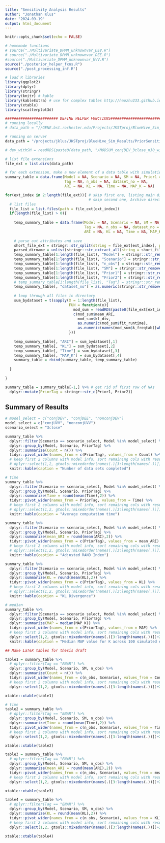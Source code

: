 ```yaml
---
title: "Sensitivity Analysis Results"
author: "Jonathan Klus"
date: "2024-09-19"
output: html_document
---
```


```r
knitr::opts_chunk$set(echo = FALSE)

# homemade functions
# source("./Multivariate_DPMM_unknownvar_DEV.R")
# source("./Multivariate_DPMM_unknownvar_DEE.R")
#source("./Multivariate_DPMM_unknownvar_UVV.R")
source("./posterior_helper_fxns.R")
source("./post_processing_inf.R")

# load R libraries
library(ggplot2)
library(dplyr)
library(stringr)
library(knitr) # kable
library(kableExtra) # use for complex tables http://haozhu233.github.io/kableExtra/awesome_table_in_pdf.pdf
library(xtable)
library(scatterplot3d)

######################## DEFINE HELPER FUNCTIONS################################
# running locally
# data_path = "//GENE.bst.rochester.edu/Projects/JKSTproj/BlueHive_Sim_Results/"

# running on server
data_path = "/projects/jklus/JKSTproj/BlueHive_Sim_Results/PriorSensitivity"

# dev_withSM = readRDS(paste0(data_path, "/MODSUM_conjDEV_3close_n30_withSM_sim_results_ENAR/sum_1.rds"))

# list file extensions
file_ext = list.dirs(data_path)

# for each extension, make a new element of a data table with simulation attributes
summary_table = data.frame(Model = NA, Scenario = NA, SM = NA, Prior1 = NA, Prior2 = NA, 
                           Tag = NA, n_obs = NA, dataset_no = NA,
                           ARI = NA, KL = NA, Time = NA, MAP_K = NA) 

for(ext_index in 2:length(file_ext)){ # skip first one, listing main directory
                                      # skip second one, Archive directory
  # list files
  file_list = list.files(path = file_ext[ext_index])
  if(length(file_list) > 0){
    
    temp_summary_table = data.frame(Model = NA, Scenario = NA, SM = NA, Prior1 = NA, Prior2 = NA, 
                                    Tag = NA, n_obs = NA, dataset_no = NA,
                                    ARI = NA, KL = NA, Time = NA, MAP_K = NA) 
    
    # parse out attributes and save
    short_file_ext = stringr::str_split(string = file_ext[ext_index], pattern = "/MODSUM")[[1]][2]
    parsed_dirname = unlist(stringr::str_extract_all(string = short_file_ext, pattern = "_[:alnum:]+\\.*[:alnum:]+"))
    temp_summary_table[1:length(file_list), "Model"] = stringr::str_remove(string = parsed_dirname[1], pattern = "_")
    temp_summary_table[1:length(file_list), "Scenario"] = stringr::str_remove(string = parsed_dirname[2], pattern = "_")
    temp_summary_table[1:length(file_list), "n_obs"] = stringr::str_remove(string = parsed_dirname[3], pattern = "_n")
    temp_summary_table[1:length(file_list), "SM"] = stringr::str_remove(string = parsed_dirname[4], pattern = "_")
    temp_summary_table[1:length(file_list), "Prior1"] = stringr::str_remove(string = parsed_dirname[6], pattern = "_[:digit:]+ \\.* [:digit:]*")
    temp_summary_table[1:length(file_list), "Prior2"] = stringr::str_remove(string = parsed_dirname[7], pattern = "_[:digit:]+ \\.* [:digit:]*")
    # temp_summary_table[1:length(file_list), "Tag"] = stringr::str_remove(string = parsed_dirname[length(parsed_dirname)], pattern = "_")
    temp_summary_table[, "dataset_no"] = as.numeric(stringr::str_remove_all(string = file_list, pattern = "sum_|.rds"))
    
    # loop through all files in directory
    sum_bydataset = t(sapply(X = 1:length(file_list), 
                             FUN = function(x){
                               mod_sum = readRDS(paste0(file_ext[ext_index], "/", file_list[x]))
                               c(mod_sum$mean_ARI, 
                                 mod_sum$kl_div, 
                                 as.numeric(mod_sum$fit_runtime),
                                 as.numeric(names(mod_sum$k_freqtab)[which.max(as.numeric(mod_sum$k_freqtab))]))
                             }))
                      
    temp_summary_table[, "ARI"] = sum_bydataset[,1]
    temp_summary_table[, "KL"] = sum_bydataset[,2]
    temp_summary_table[, "Time"] = sum_bydataset[,3]
    temp_summary_table[, "MAP_K"] = sum_bydataset[,4]
    summary_table = rbind(summary_table, temp_summary_table)
    
  }
  
}

summary_table = summary_table[-1,] %>% # get rid of first row of NAs 
  dplyr::mutate(PriorTag = stringr::str_c(Prior1, Prior2))
```

## Summary of Results

```r

# model_select = c("conjDEV", "conjDEE", "nonconjDEV")
model_select = c("conjUVV", "nonconjUVV")
scenario_select = "3close"

summary_table %>%
  dplyr::filter(Scenario == scenario_select, Model %in% model_select) %>% 
  dplyr::group_by(Model, Scenario, PriorTag) %>%
  dplyr::summarize(Count = n()) %>%
  tidyr::pivot_wider(names_from = c(PriorTag), values_from = Count) %>%
  # keep first 2 columns with model info, sort remaining cols with results by n
  # dplyr::select(1,2, gtools::mixedorder(names(.)[3:length(names(.))])+2) %>%
  knitr::kable(caption = "Number of data sets completed")

# time
summary_table %>% 
  dplyr::filter(Scenario == scenario_select, Model %in% model_select) %>% 
  dplyr::group_by(Model, Scenario, PriorTag) %>%
  dplyr::summarize(Time = round(mean(Time),2)) %>%
  tidyr::pivot_wider(names_from = PriorTag, values_from = Time) %>%
  # keep first 2 columns with model info, sort remaining cols with results by n
  # dplyr::select(1,2, gtools::mixedorder(names(.)[3:length(names(.))])+2) %>%
  knitr::kable(caption = "Average computation time")

summary_table %>% 
  dplyr::filter(Scenario == scenario_select, Model %in% model_select) %>% 
  dplyr::group_by(Model, Scenario, PriorTag) %>%
  dplyr::summarize(mean_ARI = round(mean(ARI),2)) %>%
  tidyr::pivot_wider(names_from = c(PriorTag), values_from = mean_ARI) %>%
  # keep first 2 columns with model info, sort remaining cols with results by n
  # dplyr::select(1,2, gtools::mixedorder(names(.)[3:length(names(.))])+2) %>%
  knitr::kable(caption = "Adjusted RAND Index")

summary_table %>% 
  dplyr::filter(Scenario == scenario_select, Model %in% model_select) %>% 
  dplyr::group_by(Model, Scenario, PriorTag) %>%
  dplyr::summarize(KL = round(mean(KL),2)) %>%
  tidyr::pivot_wider(names_from = c(PriorTag), values_from = KL) %>%
  # keep first 2 columns with model info, sort remaining cols with results by n
  # dplyr::select(1,2, gtools::mixedorder(names(.)[3:length(names(.))])+2) %>%
  knitr::kable(caption = "KL Divergence")

# median
summary_table %>% 
  dplyr::filter(Scenario == scenario_select, Model %in% model_select) %>% 
  dplyr::group_by(Model, Scenario, PriorTag) %>%
  dplyr::summarize(MAP = median(MAP_K)) %>%
  tidyr::pivot_wider(names_from = c(PriorTag), values_from = MAP) %>%
  # keep first 2 columns with model info, sort remaining cols with results by n
  dplyr::select(1,2, gtools::mixedorder(names(.)[3:length(names(.))])+2) %>%
  knitr::kable(caption = "Median MAP value for K across 100 simulated data sets.")
```


```r
## Make LaTeX tables for thesis draft

table1 = summary_table %>%
  # dplyr::filter(Tag == "ENAR") %>%
  dplyr::group_by(Model, Scenario, SM, n_obs) %>%
  dplyr::summarize(Count = n()) %>%
  tidyr::pivot_wider(names_from = c(n_obs, Scenario), values_from = Count) %>%
  # keep first 2 columns with model info, sort remaining cols with results by n
  dplyr::select(1,2, gtools::mixedorder(names(.)[3:length(names(.))])+2)

xtable::xtable(table1)

# time
table2 = summary_table %>% 
  # dplyr::filter(Tag == "ENAR") %>%
  dplyr::group_by(Model, Scenario, SM, n_obs) %>%
  dplyr::summarize(Time = round(mean(Time),2)) %>%
  tidyr::pivot_wider(names_from = c(n_obs, Scenario), values_from = Time) %>%
  # keep first 2 columns with model info, sort remaining cols with results by n
  dplyr::select(1,2, gtools::mixedorder(names(.)[3:length(names(.))])+2) 

xtable::xtable(table2)

table3 = summary_table %>% 
  # dplyr::filter(Tag == "ENAR") %>%
  dplyr::group_by(Model, Scenario, SM, n_obs) %>%
  dplyr::summarize(mean_ARI = round(mean(ARI),2)) %>%
  tidyr::pivot_wider(names_from = c(n_obs, Scenario), values_from = mean_ARI) %>%
  # keep first 2 columns with model info, sort remaining cols with results by n
  dplyr::select(1,2, gtools::mixedorder(names(.)[3:length(names(.))])+2) 

xtable::xtable(table3)

table4 = summary_table %>% 
  # dplyr::filter(Tag == "ENAR") %>%
  dplyr::group_by(Model, Scenario, SM, n_obs) %>%
  dplyr::summarize(KL = round(mean(KL),2)) %>%
  tidyr::pivot_wider(names_from = c(n_obs, Scenario), values_from = KL) %>%
  # keep first 2 columns with model info, sort remaining cols with results by n
  dplyr::select(1,2, gtools::mixedorder(names(.)[3:length(names(.))])+2)

xtable::xtable(table4)
```


